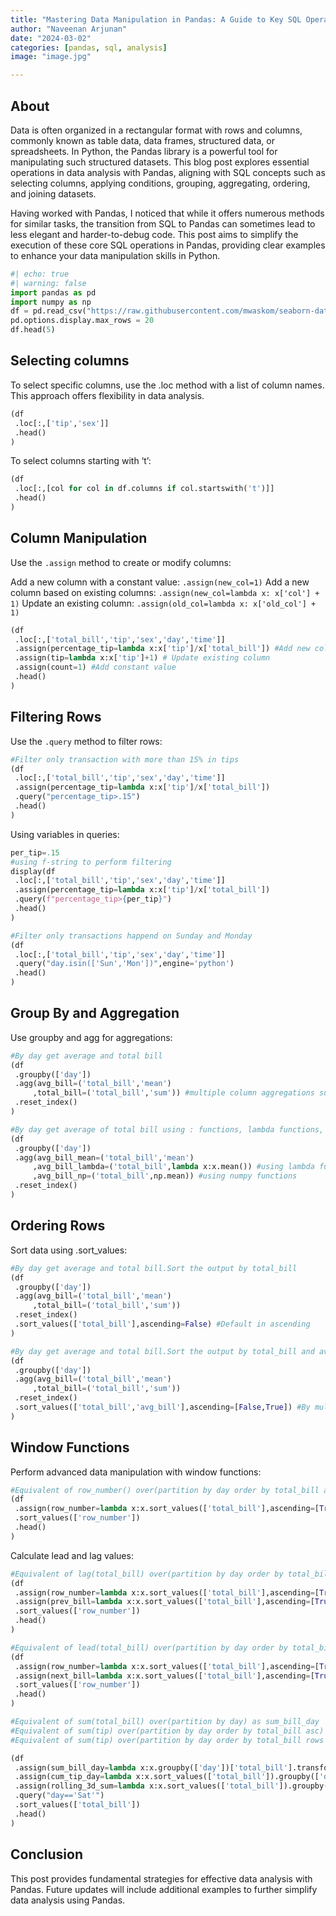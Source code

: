 ```yaml
---
title: "Mastering Data Manipulation in Pandas: A Guide to Key SQL Operations"
author: "Naveenan Arjunan"
date: "2024-03-02"
categories: [pandas, sql, analysis]
image: "image.jpg"

---
```



## About

Data is often organized in a rectangular format with rows and columns, commonly known as table data, data frames, structured data, or spreadsheets. In Python, the Pandas library is a powerful tool for manipulating such structured datasets. This blog post explores essential operations in data analysis with Pandas, aligning with SQL concepts such as selecting columns, applying conditions, grouping, aggregating, ordering, and joining datasets.

Having worked with Pandas, I noticed that while it offers numerous methods for similar tasks, the transition from SQL to Pandas can sometimes lead to less elegant and harder-to-debug code. This post aims to simplify the execution of these core SQL operations in Pandas, providing clear examples to enhance your data manipulation skills in Python.


```python
#| echo: true
#| warning: false
import pandas as pd
import numpy as np
df = pd.read_csv("https://raw.githubusercontent.com/mwaskom/seaborn-data/master/tips.csv")
pd.options.display.max_rows = 20
df.head(5)
```

## Selecting columns

To select specific columns, use the .loc method with a list of column names. This approach offers flexibility in data analysis.

```python
(df
 .loc[:,['tip','sex']]
 .head()
)
```

To select columns starting with 't':

```python
(df
 .loc[:,[col for col in df.columns if col.startswith('t')]]
 .head()
)
```

## Column Manipulation

Use the `.assign` method to create or modify columns:

Add a new column with a constant value: `.assign(new_col=1)`
Add a new column based on existing columns: `.assign(new_col=lambda x: x['col'] + 1)`
Update an existing column: `.assign(old_col=lambda x: x['old_col'] + 1)`

```python
(df
 .loc[:,['total_bill','tip','sex','day','time']]
 .assign(percentage_tip=lambda x:x['tip']/x['total_bill']) #Add new column
 .assign(tip=lambda x:x['tip']+1) # Update existing column 
 .assign(count=1) #Add constant value 
 .head()
)
```


## Filtering Rows

Use the `.query` method to filter rows:

```python
#Filter only transaction with more than 15% in tips
(df
 .loc[:,['total_bill','tip','sex','day','time']]
 .assign(percentage_tip=lambda x:x['tip']/x['total_bill'])
 .query("percentage_tip>.15")
 .head()
)
```

Using variables in queries:

```python
per_tip=.15
#using f-string to perform filtering
display(df
 .loc[:,['total_bill','tip','sex','day','time']]
 .assign(percentage_tip=lambda x:x['tip']/x['total_bill'])
 .query(f"percentage_tip>{per_tip}")
 .head()
)
```


```python
#Filter only transactions happend on Sunday and Monday
(df
 .loc[:,['total_bill','tip','sex','day','time']]
 .query("day.isin(['Sun','Mon'])",engine='python')
 .head()
)
```

## Group By and Aggregation

Use groupby and agg for aggregations:

```python
#By day get average and total bill
(df
 .groupby(['day'])
 .agg(avg_bill=('total_bill','mean')
     ,total_bill=('total_bill','sum')) #multiple column aggregations supported
 .reset_index()
)
```


```python
#By day get average of total bill using : functions, lambda functions, numpy functions 
(df
 .groupby(['day'])
 .agg(avg_bill_mean=('total_bill','mean')
     ,avg_bill_lambda=('total_bill',lambda x:x.mean()) #using lambda functions
     ,avg_bill_np=('total_bill',np.mean)) #using numpy functions 
 .reset_index()
)
```

## Ordering Rows

Sort data using .sort_values:

```python
#By day get average and total bill.Sort the output by total_bill
(df
 .groupby(['day'])
 .agg(avg_bill=('total_bill','mean')
     ,total_bill=('total_bill','sum'))
 .reset_index()
 .sort_values(['total_bill'],ascending=False) #Default in ascending 
)
```


```python
#By day get average and total bill.Sort the output by total_bill and avg_bill
(df
 .groupby(['day'])
 .agg(avg_bill=('total_bill','mean')
     ,total_bill=('total_bill','sum'))
 .reset_index()
 .sort_values(['total_bill','avg_bill'],ascending=[False,True]) #By multiple columns one by asc and other by desc
)
```

## Window Functions

Perform advanced data manipulation with window functions:

```python
#Equivalent of row_number() over(partition by day order by total_bill asc) as row_number
(df
 .assign(row_number=lambda x:x.sort_values(['total_bill'],ascending=[True]).groupby(['day']).cumcount()+1)
 .sort_values(['row_number'])
 .head()
)
```

Calculate lead and lag values:
```python
#Equivalent of lag(total_bill) over(partition by day order by total_bill asc) as previous_bill
(df
 .assign(row_number=lambda x:x.sort_values(['total_bill'],ascending=[True]).groupby(['day']).cumcount()+1)
 .assign(prev_bill=lambda x:x.sort_values(['total_bill'],ascending=[True]).groupby(['day'])['total_bill'].shift(1))
 .sort_values(['row_number'])
 .head()
)
```


```python
#Equivalent of lead(total_bill) over(partition by day order by total_bill asc) as previous_bill
(df
 .assign(row_number=lambda x:x.sort_values(['total_bill'],ascending=[True]).groupby(['day']).cumcount()+1)
 .assign(next_bill=lambda x:x.sort_values(['total_bill'],ascending=[True]).groupby(['day'])['total_bill'].shift(-1))
 .sort_values(['row_number'])
 .head()
)
```


```python
#Equivalent of sum(total_bill) over(partition by day) as sum_bill_day
#Equivalent of sum(tip) over(partition by day order by total_bill asc) as cum_tip_day
#Equivalent of sum(tip) over(partition by day order by total_bill rows between 3 preceeding and current row) as rolling_3d_sum 

(df
 .assign(sum_bill_day=lambda x:x.groupby(['day'])['total_bill'].transform('sum'))
 .assign(cum_tip_day=lambda x:x.sort_values(['total_bill']).groupby(['day'])['tip'].cumsum())
 .assign(rolling_3d_sum=lambda x:x.sort_values(['total_bill']).groupby(['day'])['tip'].rolling(window=2,min_periods=1).sum().reset_index(drop=True, level=0))
 .query("day=='Sat'")
 .sort_values(['total_bill'])
 .head()
)
```

## Conclusion

This post provides fundamental strategies for effective data analysis with Pandas. Future updates will include additional examples to further simplify data analysis using Pandas.